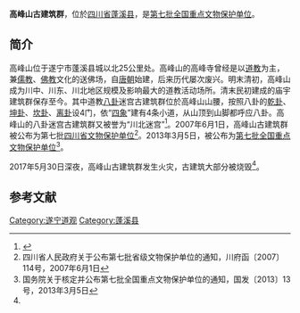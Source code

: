 {{文物保护单位
| 级别 = 全国
| 省名 = 四川省
| 市/县名 = 
| 图片 = 
| 名称 = 高峰山古建筑群
| 编号 = 7-1355
| 分类 = 古建筑
| 所在 = [[四川省|四川省]][[蓬溪县|蓬溪县]]
| 时代 = 清至民国
| 登录 =  2013年3月5日
|Cat=四川全国重点文物保护单位
}}
'''高峰山古建筑群'''，位於[[四川省|四川省]][[蓬溪县|蓬溪县]]，是[[第七批全国重点文物保护单位|第七批全国重点文物保护单位]]。

==简介==
高峰山位于遂宁市蓬溪县城以北25公里处。高峰山的高峰寺曾经是以[[道教|道教]]为主，兼[[儒教_(宗教)|儒教]]、[[佛教|佛教]]文化的送佛场，自[[唐朝|唐朝]]始建，后来历代屡次废兴。明末清初，高峰山成为川中、川东、川北地区规模及影响最大的道教活动场所。清末民初建成的庙宇建筑群保存至今。其中道教[[八卦|八卦]]迷宫古建筑群位於高峰山山腰，按照八卦的[[乾卦|乾卦]]、[[坤卦|坤卦]]、[[坎卦|坎卦]]、[[离卦|离卦]]设4门，依“[[四象|四象]]”建有4条小道，从山顶到山脚都呼应八卦。高峰山的八卦迷宫古建筑群又被誉为“川北迷宫”<ref name=pp>{{Cite web |url =http://www.thepaper.cn/newsDetail_forward_1697623  |title = 四川蓬溪高峰山古建筑被焚毁，系全国重点文物保护单位 |author =  |date =2017-05-31   |publisher =澎湃新闻  |language =  |accessdate =  |quote =  }}</ref>。2007年6月1日，高峰山古建筑群被公布为第七批[[四川省文物保护单位|四川省文物保护单位]]<ref>四川省人民政府关于公布第七批省级文物保护单位的通知，川府函〔2007〕114号，2007年6月1日</ref>。2013年3月5日，被公布为[[第七批全国重点文物保护单位|第七批全国重点文物保护单位]]<ref>国务院关于核定并公布第七批全国重点文物保护单位的通知，国发〔2013〕13号，2013年3月5日</ref>。

2017年5月30日深夜，高峰山古建筑群发生火灾，古建筑大部分被烧毁<ref name=pp/>。

==参考文献==
{{reflist}}
{{文物保護單位小作品}}
{{四川全国重点文物保护单位}}
[[Category:遂宁道观|Category:遂宁道观]]
[[Category:蓬溪县|Category:蓬溪县]]